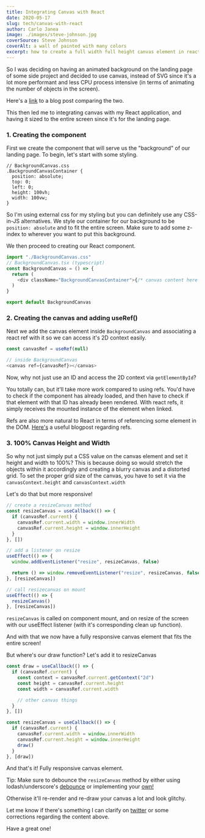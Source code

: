 ```yaml
---
title: Integrating Canvas with React
date: 2020-05-17
slug: tech/canvas-with-react
author: Carlo Janea
image: ./images/steve-johnson.jpg
coverSource: Steve Johnson
coverAlt: a wall of painted with many colors
excerpt: how to create a full width full height canvas element in react
---
```


So I was deciding on having an animated background on the landing page of some side project and decided to use canvas, instead of SVG since it's a lot more performant and less CPU process intensive (in terms of animating the number of objects in the screen).

Here's a [link](https://css-tricks.com/when-to-use-svg-vs-when-to-use-canvas/) to a blog post comparing the two.

This then led me to integrating canvas with my React application, and having it sized to the entire screen since it's for the landing page.

### 1. Creating the component

First we create the component that will serve us the "background" of our landing page. To begin, let's start with some styling.

```
// BackgroundCanvas.css
.BackgroundCanvasContainer {
  position: absolute;
  top: 0;
  left: 0;
  height: 100vh;
  width: 100vw;
}
```

So I'm using external css for my styling but you can definitely use any CSS-in-JS alternatives. We style our container for our background to be `position: absolute` and to fit the entire screen. Make sure to add some z-index to wherever you want to put this background.

We then proceed to creating our React component.

```javascript
import "./BackgroundCanvas.css"
// BackgroundCanvas.tsx (typescript)
const BackgroundCanvas = () => {
  return (
    <div className="BackgroundCanvasContainer">{/* canvas content here */}</div>
  )
}

export default BackgroundCanvas
```

### 2. Creating the canvas and adding useRef()

Next we add the canvas element inside `BackgroundCanvas` and associating a react ref with it so we can access it's 2D context easily.

```javascript
const canvasRef = useRef(null)

// inside BackgroundCanvas
<canvas ref={canvasRef}></canvas>
```

Now, why not just use an ID and access the 2D context via `getElementById`?

You totally can, but it'll take more work compared to using refs. You'd have to check if the component has already loaded, and then have to check if that element with that ID has already been rendered. With react refs, it simply receives the mounted instance of the element when linked.

Refs are also more natural to React in terms of referencing some element in the DOM. [Here's](https://medium.com/@rossbulat/react-using-refs-with-the-useref-hook-884ed25b5c29) a useful blogpost regarding refs.

### 3. 100% Canvas Height and Width

So why not just simply put a CSS value on the canvas element and set it height and width to 100%? This is because doing so would stretch the objects within it accordingly and creating a blurry canvas and a distorted grid. To set the proper grid size of the canvas, you have to set it via the `canvasContext.height` and `canvasContext.width`

Let's do that but more responsive!

```javascript
// create a resizeCanvas method
const resizeCanvas = useCallback(() => {
  if (canvasRef.current) {
    canvasRef.current.width = window.innerWidth
    canvasRef.current.height = window.innerHeight
  }
}, [])

// add a listener on resize
useEffect(() => {
  window.addEventListener("resize", resizeCanvas, false)

  return () => window.removeEventListener("resize", resizeCanvas, false)
}, [resizeCanvas])

// call resizecanvas on mount
useEffect(() => {
  resizeCanvas()
}, [resizeCanvas])
```

`resizeCanvas` is called on component mount, and on resize of the screen with our useEffect listener (with it's corresponding clean up function).

And with that we now have a fully responsive canvas element that fits the entire screen!

But where's our draw function? Let's add it to resizeCanvas

```javascript
const draw = useCallback(() => {
  if (canvasRef.current) {
    const context = canvasRef.current.getContext("2d")
    const height = canvasRef.current.height
    const width = canvasRef.current.width

    // other canvas things
  }
}, [])

const resizeCanvas = useCallback(() => {
  if (canvasRef.current) {
    canvasRef.current.width = window.innerWidth
    canvasRef.current.height = window.innerHeight
    draw()
  }
}, [draw])
```

And that's it! Fully responsive canvas element.

Tip: Make sure to debounce the `resizeCanvas` method by either using lodash/underscore's [debounce](https://underscorejs.org/) or implementing your [own!](https://usehooks.com/useDebounce/)

Otherwise it'll re-render and re-draw your canvas a lot and look glitchy.

Let me know if there's something I can clarify on [twitter](https://twitter.com/carlojanea) or some corrections regarding the content above.

Have a great one!
